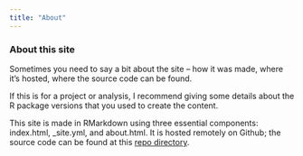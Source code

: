 ```yaml
---
title: "About"
---
```


### About this site

Sometimes you need to say a bit about the site -- how it was made, where it's hosted, where the source code can be found. 

If this is for a project or analysis, I recommend giving some details about the R package versions that you used to create the content.

This site is made in RMarkdown using three essential components: index.html, _site.yml, and about.html. It is hosted remotely on Github; the source code can be found at this [repo directory](https://github.com/owen633/owen633.github.io).